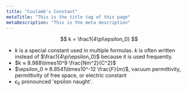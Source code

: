 ```yaml
---
title: "Coulomb's Constant"
metaTitle: "This is the title tag of this page"
metaDescription: "This is the meta description"
---
```


$$
k = \frac1{4\pi\epsilon_0}
$$

- $k$ is a special constant used in multiple formulas. $k$ is often written instead of $\frac1{4\pi\epsilon_0}$ because it is used frequently.
- $k ≈ 8.988\times10^9 \frac{Nm^2}{C^2}$
- $\epsilon_0 ≈ 8.8541\times10^-12 \frac{F}{m}$, vacuum permittivity, permittivity of free space, or electric constant
- $\epsilon_0$ pronounced 'epsilon naught'.
